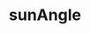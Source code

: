 ---
title: sunAngle
description: sunAngle
sidebar:
  label: sunAngle
  order: 1
  badge:
    text: Outdated
    variant: caution
---